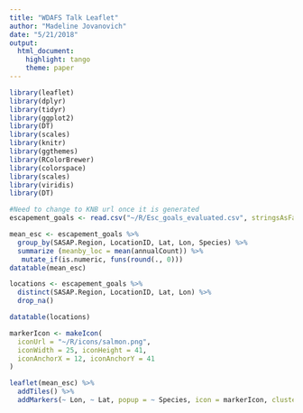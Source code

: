 ```yaml
---
title: "WDAFS Talk Leaflet"
author: "Madeline Jovanovich"
date: "5/21/2018"
output: 
  html_document: 
    highlight: tango
    theme: paper
---
```


```r
library(leaflet)
library(dplyr)
library(tidyr)
library(ggplot2)
library(DT)
library(scales)
library(knitr)
library(ggthemes)
library(RColorBrewer)
library(colorspace)
library(scales)
library(viridis)
library(DT)
```

```r
#Need to change to KNB url once it is generated
escapement_goals <- read.csv("~/R/Esc_goals_evaluated.csv", stringsAsFactors = FALSE)
```

```r
mean_esc <- escapement_goals %>%
  group_by(SASAP.Region, LocationID, Lat, Lon, Species) %>%
  summarize (meanby_loc = mean(annualCount)) %>%
   mutate_if(is.numeric, funs(round(., 0)))
datatable(mean_esc)
```


```r
locations <- escapement_goals %>% 
  distinct(SASAP.Region, LocationID, Lat, Lon) %>% 
  drop_na()
```
```r
datatable(locations)
```

```r
markerIcon <- makeIcon(
  iconUrl = "~/R/icons/salmon.png",
  iconWidth = 25, iconHeight = 41,
  iconAnchorX = 12, iconAnchorY = 41
)
```
```r

leaflet(mean_esc) %>% 
  addTiles() %>% 
  addMarkers(~ Lon, ~ Lat, popup = ~ Species, icon = markerIcon, clusterOptions = markerClusterOptions())

```